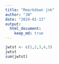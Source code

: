 ```yaml
---
title: "Rmarkdown jnk"
author: "JW"
date: "2024-01-13"
output: 
  html_document: 
    keep_md: true 
---
```


```r
jwtst <- c(1,2,3,4,5)
jwtst
sum(jwtst)
```

